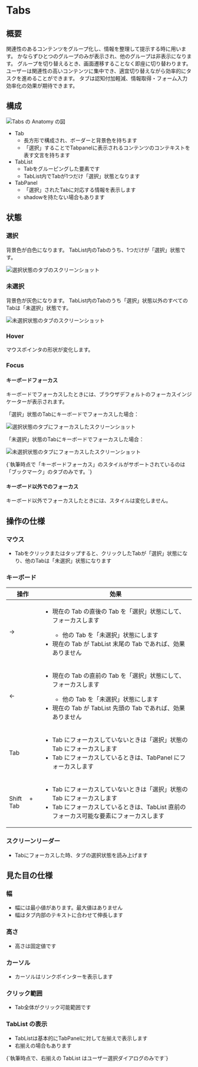 

<Meta title="Components/Tabs" of={TabsStories} />

# Tabs

## 概要

関連性のあるコンテンツをグループ化し、情報を整理して提示する時に用います。
かならずひとつのグループのみが表示され、他のグループは非表示になります。
グループを切り替えるとき、画面遷移することなく即座に切り替わります。
ユーザーは関連性の高いコンテンツに集中でき、適宜切り替えながら効率的にタスクを進めることができます。
タブは認知付加軽減、情報取得・フォーム入力効率化の効果が期待できます。

## 構成

<img src={anatomy} alt="Tabs の Anatomy の図" />

- Tab
  - 長方形で構成され、ボーダーと背景色を持ちます
  - 「選択」することでTabpanelに表示されるコンテンツのコンテキストを表す文言を持ちます
- TabList
  - Tabをグルーピングした要素です
  - TabList内でTabが1つだけ「選択」状態となります
- TabPanel
  - 「選択」されたTabに対応する情報を表示します
  - shadowを持たない場合もあります

## 状態

### 選択

背景色が白色になります。
TabList内のTabのうち、1つだけが「選択」状態です。

<img src={selected} alt="選択状態のタブのスクリーンショット" />

### 未選択

背景色が灰色になります。
TabList内のTabのうち「選択」状態以外のすべてのTabは「未選択」状態です。

<img src={unselected} alt="未選択状態のタブのスクリーンショット" />

### Hover

マウスポインタの形状が変化します。

### Focus

#### キーボードフォーカス

キーボードでフォーカスしたときには、ブラウザデフォルトのフォーカスインジケーターが表示されます。

「選択」状態のTabにキーボードでフォーカスした場合：

<img
  src={selectedFocused}
  alt="選択状態のタブにフォーカスしたスクリーンショット"
/>

「未選択」状態のTabにキーボードでフォーカスした場合：

<img
  src={unselectedFocused}
  alt="未選択状態のタブにフォーカスしたスクリーンショット"
/>

<Notes variant={VARIANTS.WARNING}>
  {`執筆時点で「キーボードフォーカス」のスタイルがサポートされているのは「ブックマーク」のタブのみです。`}
</Notes>

#### キーボード以外でのフォーカス

キーボード以外でフォーカスしたときには、スタイルは変化しません。

## 操作の仕様

### マウス

- Tabをクリックまたはタップすると、クリックしたTabが「選択」状態になり、他のTabは「未選択」状態になります

### キーボード

| 操作            | 効果                                                                                                                                                                                                        |
| --------------- | ----------------------------------------------------------------------------------------------------------------------------------------------------------------------------------------------------------- |
| →               | <ul><li>現在の Tab の直後の Tab を「選択」状態にして、フォーカスします</li><ul><li>他の Tab を「未選択」状態にします</li></ul><li>現在の Tab が TabList 末尾の Tab であれば、効果ありません</li></ul>       |
| ←               | <ul> <li>現在の Tab の直前の Tab を「選択」状態にして、フォーカスします</li> <ul> <li>他の Tab を「未選択」状態にします</li> </ul> <li>現在の Tab が TabList 先頭の Tab であれば、効果ありません </li></ul> |
| Tab             | <ul><li>Tab にフォーカスしていないときは「選択」状態の Tab にフォーカスします</li><li>Tab にフォーカスしているときは、TabPanel にフォーカスします</li></ul>                                                 |
| Shift 　+　 Tab | <ul><li>Tab にフォーカスしていないときは「選択」状態の Tab にフォーカスします</li><li>Tab にフォーカスしているときは、TabList 直前のフォーカス可能な要素にフォーカスします</li></ul>                        |

### スクリーンリーダー

- Tabにフォーカスした時、タブの選択状態を読み上げます

## 見た目の仕様

### 幅

- 幅には最小値があります。最大値はありません
- 幅はタブ内部のテキストに合わせて伸長します

### 高さ

- 高さは固定値です

### カーソル

- カーソルはリンクポインターを表示します

### クリック範囲

- Tab全体がクリック可能範囲です

### TabList の表示

- TabListは基本的にTabPanelに対して左揃えで表示します
- 右揃えの場合もあります

<Notes variant={VARIANTS.WARNING}>
  {`執筆時点で、右揃えの TabList はユーザー選択ダイアログのみです`}
</Notes>

<Stories />
